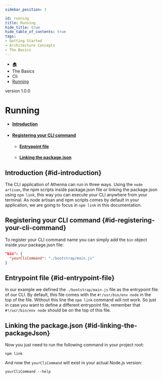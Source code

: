 ```yaml
---
sidebar_position: 3

id: running
title: Running
hide_title: true
hide_table_of_contents: true
tags:
- Getting Started
- Architecture Concepts
- The Basics
---
```


<nav aria-label="breadcrumbs">
    <ul class="breadcrumbs">
        <li class="breadcrumbs__item">
            <a class="breadcrumbs__link" href="/">🏠</a>
        </li>
        <li class="breadcrumbs__item">
            <a class="breadcrumbs__link">The Basics</a>
        </li>
        <li class="breadcrumbs__item">
            <a class="breadcrumbs__link">Cli</a>
        </li>
        <li class="breadcrumbs__item">
            <a class="breadcrumbs__link" href="/docs/the-basics/cli/running">Running</a>
        </li>
    </ul>
</nav>

<span class="badge badge--secondary margin-top-bot">version 1.0.0</span>

# Running

- #### [Introduction](#id-introduction)
- #### [Registering your CLI command](#id-registering-your-cli-command)
  - #### [Entrypoint file](#id-entrypoint-file)
  - #### [Linking the package.json](#id-linking-the-packageJson)

## Introduction {#id-introduction}

The CLI application of Athenna can run in three ways. Using the `node artisan`, the npm scripts inside package.json file
or linking the package.json using `npm link`, this way you can execute your CLI anywhere from your terminal. As node artisan
and npm scripts comes by default in your application, we are going to focus in `npm link` in this documentation.

## Registering your CLI command {#id-registering-your-cli-command}

To register your CLI command name you can simply add the `bin` object inside your package.json file:

```json
"bin": {
  "yourCliCommand": "./bootstrap/main.js"
}
```

## Entrypoint file {#id-entrypoint-file}

In our example we defined the `./bootstrap/main.js` file as the entrypoint file of our CLI. By default, this file
comes with the `#!/usr/bin/env node` in the top of the file. Without this line the `npm link` command will not work.
So just in case you want to define a different entrypoint file, remember that `#!/usr/bin/env node` should be on the top
of this file.

## Linking the package.json {#id-linking-the-packageJson}

Now you just need to run the following command in your project root:

```shell
npm link
```

And now the `yourCliCommand` will exist in your actual Node.js version:

```shell
yourCliCommand --help
```

